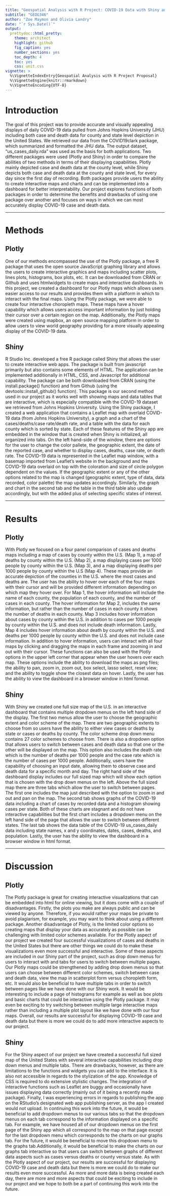 ```yaml
---
title: "Geospatial Analysis with R Project: COVID-19 Data with Shiny and Plotly"
subtitle: "GEOG346"
author: "Zoe Maymon and Olivia Landry"
date: "`r Sys.Date()`"
output:
  prettydoc::html_pretty:
    theme: architect
    highlight: github
    fig_caption: yes
    number_sections: yes
    toc_depth: 4
    toc: yes
    css: unit.css
vignette: >
  %\VignetteIndexEntry{Geospatial Analysis with R Project Proposal}
  %\VignetteEngine{knitr::rmarkdown}
  %\VignetteEncoding{UTF-8}
---
```


# Introduction

The goal of this project was to provide accurate and visually appealing displays
of daily COVID-19 data pulled from Johns Hopkins University (JHU) including both
case and death data for county and state level depiction in the United States. 
We retrieved our data from the COVID19clark package, which summarized and 
formatted the JHU data. The output dataset, “us_cases_daily.rda” was used as the
basis for both applications. Two different packages were used (Plotly and Shiny)
in order to compare the abilities of two methods in terms of their displaying 
capabilities. Plotly mainly depicted case and death data at the county level, 
while Shiny depicts both case and death data at the county and state level, for 
every day since the first day of recording. Both packages provide users the 
ability to create interactive maps and charts and can be implemented into a 
dashboard for better interpretability. Our project explores functions of both 
packages in order to determine the benefits and drawbacks of using one package 
over another and focuses on ways in which we can most accurately display 
COVID-19 case and death data. 

---

# Methods

## Plotly

One of our methods encompassed the use of the Plotly package, a free R package 
that uses the open source JavaScript graphing library and allows the users to 
create interactive graphics and maps including scatter plots, lines plots, 
histograms, box plots, etc. It can be downloaded from CRAN or Github and uses 
htmlwidgets to create maps and interactive dashboards. In this project, we 
created a dashboard for our Plotly maps which allows users easier access to our 
results and provides them with a platform in which to interact with the final 
maps. Using the Plotly package, we were able to create four interactive 
choropleth maps. These maps have a hover capability which allows users access 
important information by just holding their cursor over a certain region on the 
map. Additionally, the Plotly maps were created using mapbox, an open source 
mapping platform in order to allow users to view world geography providing for 
a more visually appealing display of the COVID-19 data. 

## Shiny

R Studio Inc. developed a free R package called Shiny that allows the user to 
create interactive web apps. The package is built from javascript primarily but
also contains some elements of HTML. The application can be implemented 
additionally in HTML, CSS, and Javascript for additional capability. The package
can be both downloaded from CRAN (using the install.package() function) and from
Github (using the devtools::install_github() function). This package is our 
second method used in our project as it works well with showing maps and data 
tables that are interactive, which is especially compatible with the COVID-19 
dataset we retrieved from Johns Hopkins University. Using the Shiny package, I 
created a web application that contains a Leaflet map with overlaid COVID-19 
data (from Johns Hopkins University), a graph and a chart of the 
cases/deaths/case rate/death rate, and a table with the data for each county 
which is sorted by state. Each of these features of the Shiny app are embedded 
in the window that is created when Shiny is initialized, all organized into 
tabs. On the left hand-side of the window, there are options for the user to 
change the color pallete, the geographic extent, the date of the reported case, 
and whether to display cases, deaths, case rate, or death rate. The COVID-19 
data is represented in the Leaflet map window, with a basemap imported from 
Leaflet’s website in the background and the COVID-19 data overlaid on top with 
the coloration and size of circle polygon dependent on the values. If the 
geographic extent or any of the other options related to the map is changed 
(geographic extent, type of data, data recorded, color palette) the map updates 
accordingly. Similarly, the graph and chart in the second tab and the table in 
the third table also update accordingly, but with the added plus of selecting 
specific states of interest. 

---

# Results

## Plotly

With Plotly we focused on a four panel comparison of cases and deaths maps 
including a map of cases by county within the U.S. (Map 1), a map of deaths by 
county within the U.S. (Map 2), a map displaying cases per 1000 people by county
within the U.S. (Map 3), and a map displaying deaths per 1000 people by county 
within the U.S (Map 4). These maps provide an accurate depiction of the counties
in the U.S. where the most cases and deaths are. The user has the ability to 
hover over each of the four maps with their cursor and will be provided 
different information depending on which map they hover over. For Map 1, the 
hover information will include the name of each county, the population of each 
county, and the number of cases in each county. The hover information for Map 2,
includes the same information, but rather than the number of cases in each 
county it shows the number of deaths in each county. Map 3 includes hover 
information about cases by county within the U.S. in addition to cases per 1000 
people by county within the U.S. and does not include death information. Lastly,
Map 4 includes hover information about death by county within the U.S. and 
deaths per 1000 people by county within the U.S. and does not include case 
information. In addition to hover information, users can interact with all four 
maps by clicking and dragging the maps in each frame and zooming in and out with
their cursor. These functions can also be used with the Plotly options in the 
upper left corner that appear when the user hovers over each map. These options 
include the ability to download the maps as png files; the ability to pan, zoom 
in, zoom out, box select, lasso select, reset view; and the ability to toggle 
show the closest data on hover. Lastly, the user has the ability to view the 
dashboard in a browser window in html format. 

## Shiny 

With Shiny we created one full size map of the U.S. in an interactive dashboard 
that contains multiple dropdown menus on the left hand side of the display. The 
first two menus allow the user to choose the geographic extent and color scheme 
of the map. There are two geographic extents to choose from so users have the 
ability to either view cases or deaths by state or cases or deaths by county. 
The color scheme drop down menu contains 27 color schemes to choose from. There 
is also a dropdown option that allows users to switch between cases and death 
data so that one or the other will be displayed on the map. This option also 
includes the death rate which is the number of deaths per 1000 people and the 
case rate which is the number of cases per 1000 people. Additionally, users have
the capability of choosing an input date, allowing them to observe case and 
death data for a specific month and day. The right hand side of the dashboard 
display includes our full sized map which will show each option that is chosen 
with the drop down menus on the left. Above the full sized map there are three 
tabs which allow the user to switch between pages. The first one includes the 
map just described with the option to zoom in and out and pan on the map. The 
second tab shows graphs of the COVID-19 data including a chart of cases by 
recorded data and a histogram showing cases per state. Both of these charts are 
stagnant and do not have interactive capabilities but the first chart includes a 
dropdown menu on the left hand side of the page that allows the user  to switch 
between different states. The last tab shows the data table of the COVID-19 
us_cases_daily data including state names, x and y coordinates, dates, cases, 
deaths, and population. Lastly, the user has the ability to view the dashboard 
in a browser window in html format. 

---

# Discussion

## Plotly

The Plotly package is great for creating interactive visualizations that can be 
embedded into html for online viewing, but it does come with a couple of 
disadvantages. Firstly, the plots you make are always public and can be viewed 
by anyone. Therefore, if you would rather your maps be private to avoid 
plagiarism, for example, you may want to think about using a different package. 
Another disadvantage of Plotly, is the limited color options so creating maps 
that display your data as accurately as possible can be challenging with limited
color schemes available. For the Plotly aspect of our project we created four 
successful visualizations of cases and deaths in the United States but there are
other things we could do to make these visualizations even more successful and 
interactive. Some of these aspects are included in our Shiny part of the 
project, such as drop down menus for users to interact with and tabs for users 
to switch between multiple pages. Our Plotly maps could be strengthened by 
adding drop down menus so that users can choose between different color schemes,
switch between case and death data, view the map in scatterplot form versus 
choropleth form, etc. It would also be beneficial to have multiple tabs in order 
to switch between pages like we have done with our Shiny work. It would be 
interesting to include a page of histograms for example as well as box plots and
basic charts that could be interactive using the Plotly package. It may even be 
exciting to try switching between multiple large interactive maps rather than 
including a multiple plot layout like we have done with our four maps. Overall, 
our results are successful for displaying COVID-19 case and death data but there
is more we could do to add more interactive aspects to our project. 

## Shiny

For the Shiny aspect of our project we have created a successful full sized map 
of the United States with several interactive capabilities including drop down 
menus and multiple tabs. There are drawbacks, however, as there are limitations 
to the functions and widgets you can add to the interface. It is also not 
accessible in regards to the stylization of the app. Knowledge of CSS is 
required to do extensive stylistic changes. The integration of interactive 
functions such as Leaflet are buggy and occasionally have issues displaying data
correctly (mainly out of it being a recently made package). Finally, I was 
experiencing errors in regards to publishing the app on the RStudio’s designated
web app publishing server, as the app I created would not upload. In continuing 
this work into the future, it would be beneficial to add dropdown menus to our 
various tabs so that the dropdown menus on each tab correspond to the 
information displayed on a specific tab. For example, we have housed all of our 
dropdown menus on the first page of the Shiny app which all correspond to the 
map on that page except for the last dropdown menu which corresponds to the 
charts on our graphs tab. For the future, it would be beneficial to move this 
dropdown menu to the graphs tab.Additionally, it would be beneficial to make the
charts on our graphs tab interactive so that users can switch between graphs of 
different data aspects such as cases versus deaths or county versus state. As 
with the Plotly aspect of our project, our results are successful for displaying
COVID-19 case and death data but there is more we could do to make our results 
even more successful. As more and more data is being created each day, there are
more and more aspects that could be exciting to include in our project and we 
hope to both be a part of continuing this work into the future. 


